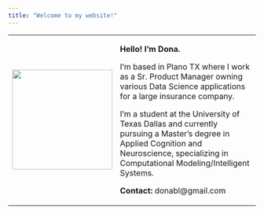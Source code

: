 ```yaml
---
title: "Welcome to my website!"
---
```


+-----------------------------------------------------------+----------------------------------------------------------------------------------------------------------------------------------------------------------------------------------------------+
| ![](me.png){width="2.12in"}                               | **Hello! I'm Dona.**                                                                                                                                                                         |
|                                                           |                                                                                                                                                                                              |
|                                                           | I'm based in Plano TX where I work as a Sr. Product Manager owning various Data Science applications for a large insurance company.                                                          |
|                                                           |                                                                                                                                                                                              |
|                                                           | I'm a student at the University of Texas Dallas and currently pursuing a Master's degree in Applied Cognition and Neuroscience, specializing in Computational Modeling/Intelligent Systems.  |
|                                                           |                                                                                                                                                                                              |
|                                                           | **Contact:** donabl\@gmail.com                                                                                                                                                               |
+-----------------------------------------------------------+----------------------------------------------------------------------------------------------------------------------------------------------------------------------------------------------+
